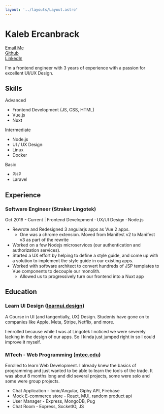 ```yaml
---
layout: '../layouts/Layout.astro'
---
```


# Kaleb Ercanbrack
<div class=" sm:-mt-12 flex items-center -mt-10 space-x-4 text-sm">
  <a class="text-stone-600 flex items-center no-underline" href="mailto:kaleb.ercanbrack@hey.com">
    <div class="i-carbon-email mr-1 text-xl" />
	  <span class="font-bold hover:underline">
	  	Email Me
	  </span>
  </a>
	<a class="text-stone-600 flex items-center no-underline" target="_blank" rel="noopener" href="https://github.com/Twitch0125">
	  <div class="i-carbon-logo-github mr-1 text-xl" />
	  <span class="font-bold hover:underline">
	  	Github
	  </span>
  </a>
  <a class="text-stone-600 flex items-center no-underline" target="_blank" rel="noopener" href="https://www.linkedin.com/in/kaleb-e/">
	  <div class="i-carbon-logo-linkedin mr-1 text-xl" />
	  <span class="font-bold hover:underline">
	  	LinkedIn
	  </span>
  </a>
</div>

I'm a frontend engineer with 3 years of experience with a passion for excellent UI/UX Design.

## Skills
<Subheading>Advanced</Subheading>
- Frontend Development (JS, CSS, HTML)
- Vue.js
- Nuxt

<Subheading>Intermediate</Subheading>
- Node.js 
- UI / UX Design
- Linux
- Docker

<Subheading>Basic</Subheading>
- PHP
- Laravel

## Experience

### Software Engineer (Straker Lingotek)
<Subheading style="margin-top: -0.75rem">Oct 2019 - Current | Frontend Development · UX/UI Design · Node.js</Subheading>

- Rewrote and Redesigned 3 angularjs apps as Vue 2 apps.
  - One was a chrome extension. Moved from Manifest v2 to Manifest v3 as part of the rewrite
- Worked on a few Nodejs microservices (our authentication and authorization services).
- Started a UX effort by helping to define a style guide, and come up with a solution to implement the style guide in our existing apps.
- Worked with software architect to convert hundreds of JSP templates to Vue components to decouple our monolith.
	- Allowed us to progressively turn our frontend into a Nuxt app

## Education

### Learn UI Design ([learnui.design](https://learnui.design))

A Course in UI (and tangentially, UX) Design. Students have gone on to companies like Apple, Meta, Stripe, Netflix, and more.

I enrolled because while I was at Lingotek I noticed we were severely lacking in the design of our apps. So I kinda just jumped right in so I could improve it myself.

### MTech - Web Programming ([mtec.edu](https://mtec.edu))

Enrolled to learn Web Development. I already knew the basics of programming and just wanted to be able to learn the tools of the trade. It was about 8 months long and did several projects, some were solo and some were group projects.

- Chat Application - Ionic/Angular, Giphy API, Firebase
- Mock E-commerce store - React, MUI, random product api
- User Manager - Express, MongoDB, Pug
- Chat Room - Express, SocketIO, JS